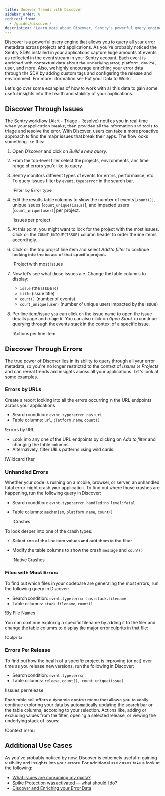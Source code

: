 ```yaml
---
title: Uncover Trends with Discover
sidebar_order: 8
redirect_from:
  - /guides/discover/
description: "Learn more about Discover, Sentry's powerful query engine that allows you to query all your error metadata across projects and applications, including examples of how to work with the data to gain useful insights into the health and stability of your applications."
---
```


Discover is a powerful query engine that allows you to query all your error metadata across projects and applications. As you've probably noticed the Sentry SDKs installed in your applications capture huge amounts of events as reflected in the event stream in your Sentry account. Each event is enriched with contextual data about the underlying error, platform, device, user, and more. Also, we highly encourage enriching your error data through the SDK by adding custom tags and configuring the release and environment. For more information see <Link to="/guides/enrich-data/">Put your Data to Work</Link>.

Let's go over some examples of how to work with all this data to gain some useful insights into the health and stability of your applications.

## Discover Through Issues

The Sentry workflow (Alert - Triage - Resolve) notifies you in real-time when your application breaks, then provides all the information and tools to triage and resolve the error. With Discover, users can take a more proactive approach to find the major issues that break their apps. The flow looks something like this:

1. Open _Discover_ and click on _Build a new query_.

2. From the top-level filter select the projects, environments, and time range of errors you'd like to query.

3. Sentry monitors different types of events for errors, performance, etc. To query issues filter by `event.type:error` in the search bar.

   !<Link to="004.png">Filter by Error type</Link>

4. Edit the results table columns to show the number of events [`count()`], unique issues [`count_unique(issue)`], and impacted users [`count_unique(user)`] per project.

   !<Link to="001.png">Issues per project</Link>

5. At this point, you might want to look for the project with the most issues. Click on the `COUNT_UNIQUE(ISSUE)` column header to order the line items accordingly.

6. Click on the top project line item and select _Add to filter_ to continue looking into the issues of that specific project.

   !<Link to="002.png">Project with most issues</Link>

7. Now let's see what those issues are. Change the table columns to display:

   - `issue` (the issue id)
   - `title` (issue title)
   - `count()` (number of events)
   - `count_unique(user)` (number of unique users impacted by the issue)

8. Per line item/issue you can click on the issue name to open the issue details page and triage it. You can also click on _Open Stack_ to continue querying through the events stack in the context of a specific issue.

   !<Link to="003.png">Actions per line item</Link>

## Discover Through Errors

The true power of Discover lies in its ability to query through all your error metadata, so you're no longer restricted to the context of _Issues_ or _Projects_ and can reveal trends and insights across all your applications. Let's look at some examples.

### Errors by URLs

Create a report looking into all the errors occurring in the URL endpoints across your applications.

- Search condition: `event.type:error has:url`
- Table columns: `url`, `platform.name`, `count()`

!<Link to="005.png">Errors by URL</Link>

- Look into any one of the URL endpoints by clicking on _Add to filter_ and changing the table columns.
- Alternatively, filter URLs patterns using wild cards:

!<Link to="009.png">Wildcard filter</Link>

### Unhandled Errors

Whether your code is running on a mobile, browser, or server, an unhandled fatal error might crash your application. To find out where those crashes are happening, run the following query in Discover:

- Search condition: `event.type:error handled:no level:fatal`
- Table columns: `mechanism`, `platform.name`, `count()`

  !<Link to="006.png">Crashes</Link>

To look deeper into one of the crash types:

- Select one of the line item values and add them to the filter
- Modify the table columns to show the crash `message` and `count()`

  !<Link to="007.png">Native Crashes</Link>

### Files with Most Errors

To find out which files in your codebase are generating the most errors, run the following query in Discover:

- Search condition: `event.type:error has:stack.filename`
- Table columns: `stack.filename`, `count()`

!<Link to="010.png">By File Names</Link>

You can continue exploring a specific filename by adding it to the filer and change the table columns to display the major error culprits in that file:

!<Link to="008.png">Culprits</Link>

### Errors Per Release

To find out how the health of a specific project is improving (or not) over time as you release new versions, run the following in Discover:

- Search condition: `event.type:error`
- Table columns: `release`, `count(), count_unique(issue)`

!<Link to="012.png">Issues per release</Link>

Each table cell offers a dynamic context menu that allows you to easily continue exploring your data by automatically updating the search bar or the table columns, according to your selection. Actions like, adding or excluding values from the filter, opening a selected release, or viewing the underlying stack of issues:

!<Link to="013.png">Context menu</Link>

## Additional Use Cases

As you've probably noticed by now, Discover is extremely useful in gaining visibility and insights into your errors. For additional use cases take a look at the following:

- [What issues are consuming my quota?](/accounts/quotas/manage-event-stream-guide/#-what-issues-are-consuming-my-quota)
- [Spike Protection was activated — what should I do?](/accounts/quotas/manage-event-stream-guide/#-spike-protection-was-activated--what-should-i-do)
- [Discover and Enriching your Error Data](/guides/enrich-data/#discover)
